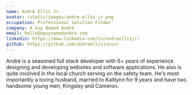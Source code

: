 ```yaml
---
name: André Ellis Jr.
avatar: /static/images/andre-ellis-jr.png
occupation: Professional Solution Finder
company: A Guy Named André
email: hello@aguynamedandre.com
linkedin: https://www.linkedin.com/in/andreellisjr/
github: https://github.com/andreellisjunior
---
```


André is a seasoned full stack developer with 6+ years of experience designing and developing websites and software applications. He also is quite involved in the local church serving on the safety team. He's most importantly a loving husband, married to Kaitlynn for 9 years and have two handsome young men, Kingsley and Cameron.
